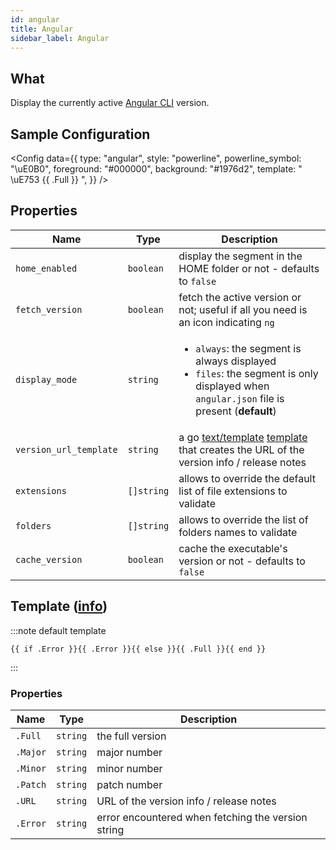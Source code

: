 ```yaml
---
id: angular
title: Angular
sidebar_label: Angular
---
```


## What

Display the currently active [Angular CLI][angular-cli-docs] version.

## Sample Configuration


<Config
  data={{
    type: "angular",
    style: "powerline",
    powerline_symbol: "\uE0B0",
    foreground: "#000000",
    background: "#1976d2",
    template: " \uE753 {{ .Full }} ",
  }}
/>

## Properties

| Name                   | Type       | Description                                                                                                                                                  |
| ---------------------- | ---------- | ------------------------------------------------------------------------------------------------------------------------------------------------------------ |
| `home_enabled`         | `boolean`  | display the segment in the HOME folder or not - defaults to `false`                                                                                          |
| `fetch_version`        | `boolean`  | fetch the active version or not; useful if all you need is an icon indicating `ng`                                                                           |
| `display_mode`         | `string`   | <ul><li>`always`: the segment is always displayed</li><li>`files`: the segment is only displayed when `angular.json` file is present (**default**)</li></ul> |
| `version_url_template` | `string`   | a go [text/template][go-text-template] [template][templates] that creates the URL of the version info / release notes                                        |
| `extensions`           | `[]string` | allows to override the default list of file extensions to validate                                                                                           |
| `folders`              | `[]string` | allows to override the list of folders names to validate                                                                                                     |
| `cache_version`        | `boolean`  | cache the executable's version or not - defaults to `false`                                                                                                  |

## Template ([info][templates])

:::note default template

```template
{{ if .Error }}{{ .Error }}{{ else }}{{ .Full }}{{ end }}
```

:::

### Properties

| Name     | Type     | Description                                        |
| -------- | -------- | -------------------------------------------------- |
| `.Full`  | `string` | the full version                                   |
| `.Major` | `string` | major number                                       |
| `.Minor` | `string` | minor number                                       |
| `.Patch` | `string` | patch number                                       |
| `.URL`   | `string` | URL of the version info / release notes            |
| `.Error` | `string` | error encountered when fetching the version string |

[go-text-template]: https://golang.org/pkg/text/template/
[templates]: /docs/configuration/templates
[angular-cli-docs]: https://angular.io/cli
